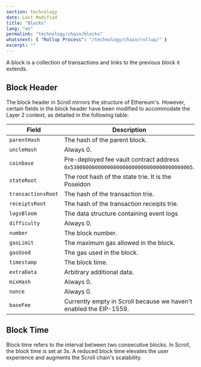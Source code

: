 ```yaml
---
section: technology
date: Last Modified
title: "Blocks"
lang: "en"
permalink: "technology/chain/blocks"
whatsnext: { "Rollup Process": "/technology/chain/rollup/" }
excerpt: ""
---
```


A block is a collection of transactions and links to the previous block it extends.

## Block Header

The block header in Scroll mirrors the structure of Ethereum's. However, certain fields in the block header have been modified to accommodate the Layer 2 context, as detailed in the following table:

| Field               | Description                                                        |
| ------------------- | ------------------------------------------------------------------ |
| `parentHash`        | The hash of the parent block.                                      |
| `uncleHash`         | Always 0.                                                          |
| `coinbase`          | Pre-deployed fee vault contract address `0x5300000000000000000000000000000000000005`.             |
| `stateRoot`         | The root hash of the state trie. It is the Poseidon                |
| `transactionsRoot ` | The hash of the transaction trie.                                  |
| `receiptsRoot `     | The hash of the transaction receipts trie.                         |
| `logsBloom`         | The data structure containing event logs                           |
| `difficulty`        | Always 0.                                                          |
| `number`            | The block number.                                                  |
| `gasLimit`          | The maximum gas allowed in the block.                              |
| `gasUsed`           | The gas used in the block.                                         |
| `timestamp`         | The block time.                                                    |
| `extraData`         | Arbitrary additional data.                                         |
| `mixHash`           | Always 0.                                                          |
| `nonce`             | Always 0.                                                          |
| `baseFee`           | Currently empty in Scroll because we haven't enabled the EIP-1559. |

## Block Time

Block time refers to the interval between two consecutive blocks. In Scroll, the block time is set at 3s. A reduced block time elevates the user experience and augments the Scroll chain's scalability.
